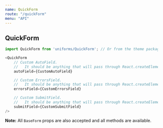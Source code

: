 ```yaml
---
name: QuickForm
route: "/quickForm"
menu: "API"
---
```

## QuickForm

```js
import QuickForm from 'uniforms/QuickForm'; // Or from the theme package.

<QuickForm
    // Custom AutoField.
    //   It should be anything that will pass through React.createElement.
    autoField={CustomAutoField}

    // Custom ErrorsField.
    //   It should be anything that will pass through React.createElement.
    errorsField={CustomErrorsField}

    // Custom SubmitField.
    //   It should be anything that will pass through React.createElement.
    submitField={CustomSubmitField}
/>
```

**Note:** All `BaseForm` props are also accepted and all methods are available.

